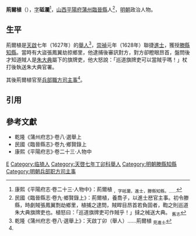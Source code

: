 '''荊爾植'''（{{bd|16世紀||17世紀}}），[[表字|字]]'''砥瀾'''<ref>康熙《平陽府志·卷二十三·人物中》：荊爾植 <sub>，字砥瀾，進士，滕縣知縣。……</sub></ref>，[[山西等處承宣布政使司|山西]][[平陽府|平陽府]][[蒲州|蒲州]][[臨晉縣|臨晉縣]]人<ref name=djs>民國《臨晉縣志·卷九·鄉賢錄上》：荊爾植，養喬子，以進士厯官主事。初令滕縣，時劇賊張鳳翼剽劫鄉里，植捕之逮問，賊睅目昂首若負固者，鞫之則巡道朱大典旗牌吏也。植怒曰：「巡道旗牌吏可作賊乎！」撻之械送大典。 <sub>舊志</sub></ref>，[[明朝|明朝]]政治人物。

==生平==
荊爾植是[[天啟_(明朝)|天啟]]七年（1627年）的[[舉人|舉人]]<ref>乾隆《蒲州府志·卷八·選舉上》：天啟丁卯（舉人）……荊爾植 <sub>見進士</sub></ref>，[[崇禎|崇禎]]元年（1628年）聯捷[[進士|進士]]，獲授[[滕縣|滕縣]][[知縣|知縣]]。當時有大盜張鳳翼劫掠鄉里，他逮捕後審訊對方，對方卻瞪眼昂首，盤問後才知道賊人是[[朱大典|朱大典]]屬下的旗牌吏，他大怒說：「巡道旗牌吏可以當賊乎嗎！」杖打後執送朱大典官署。

其後荊爾植官至[[兵部|兵部]][[職方司|職方司]][[主事|主事]]<ref name=djs/>。

==引用==
{{reflist}}

==參考文獻==
*乾隆《蒲州府志》·卷八·選舉上
*民國《臨晉縣志》·卷九·鄉賢錄上
*康熙《平陽府志》·卷二十三·人物中
{{start box}}
{{s-off}}
{{s-before|[[李洵璀|李洵璀]]}}
{{s-title|明朝滕縣知縣|1630年－崇禎年間}}
{{s-after|[[梁士淳|梁士淳]]}}
{{end box}}

{{崇禎元年戊辰科殿試金榜}}

[[Category:荊姓|E]]
[[Category:临猗人|Category:临猗人]]
[[Category:天啓七年丁卯科舉人|Category:天啓七年丁卯科舉人]]
[[Category:明朝滕縣知縣|Category:明朝滕縣知縣]]
[[Category:明朝兵部职方司主事|Category:明朝兵部职方司主事]]